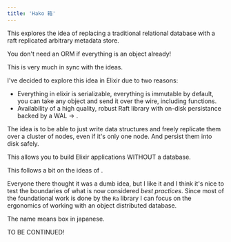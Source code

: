 ```yaml
---
title: 'Hako 箱'
---
```



This explores the idea of replacing a traditional relational database
with a raft replicated arbitrary metadata store.

You don't need an ORM if everything is an object already!

This is very much in sync with the <L name="explorative-programming" from="hako" /> ideas.

I've decided to explore this idea in Elixir due to two reasons:

* Everything in elixir is serializable, everything is immutable by default, you can
  take any object and send it over the wire, including functions.
* Availability of a high quality, robust Raft library with on-disk persistance
  backed by a WAL -> <EL text="Ra library"
  	      	     	 link="https://github.com/rabbitmq/ra"
			 archive="http://archive.dziban.net:8000/archive/1724222963.142964/index.html"
			 />.


The idea is to be able to just write data structures and freely replicate them over a cluster of nodes, even if it's only one node. And persist them into disk safely.

This allows you to build Elixir applications WITHOUT a database.

This follows a bit on the ideas of
<EL text="this post"
    link="https://blog.screenshotbot.io/2024/08/10/building-a-highly-available-web-service-without-a-database/"
    archive="http://archive.dziban.net:8000/archive/1724222955.482041/singlefile.html"
    hn="https://news.ycombinator.com/item?id=41206908"
    hn_archive="http://archive.dziban.net:8000/archive/1724222949.562823/singlefile.html"
    />.

Everyone there thought it was a dumb idea, but I like it and I think it's nice to test the boundaries of what is now considered *best practices*. Since most of the foundational work is done by the `Ra` library I can focus on the ergonomics of working with an object distributed database.

The name means box in japanese.

TO BE CONTINUED!

